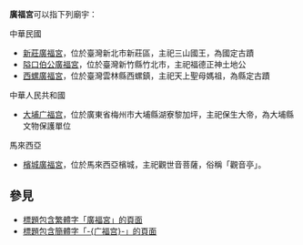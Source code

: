 '''廣福宮'''可以指下列廟宇：

;中華民國
* [[新莊廣福宮|新莊廣福宮]]，位於臺灣新北市新莊區，主祀三山國王，為國定古蹟
* [[隘口伯公廣福宮|隘口伯公廣福宮]]，位於臺灣新竹縣竹北市，主祀福德正神土地公
* [[西螺廣福宮|西螺廣福宮]]，位於臺灣雲林縣西螺鎮，主祀天上聖母媽祖，為縣定古蹟

;中華人民共和國
* [[大埔广福宫|大埔广福宫]]，位於廣東省梅州市大埔縣湖寮黎加坪，主祀保生大帝，為大埔縣文物保護單位

;馬來西亞
*[[檳城廣福宮|檳城廣福宮]]，位於馬來西亞檳城，主祀觀世音菩薩，俗稱「觀音亭」。

==參見==
* [[Special:Search/intitle:"廣福宮"|標題包含繁體字「廣福宮」的頁面]]
* [[Special:Search/intitle:"广福宫"|標題包含簡體字「-{广福宫}-」的頁面]]

{{Disambiguation|Guang|Cat=三字廟宇消歧義}}